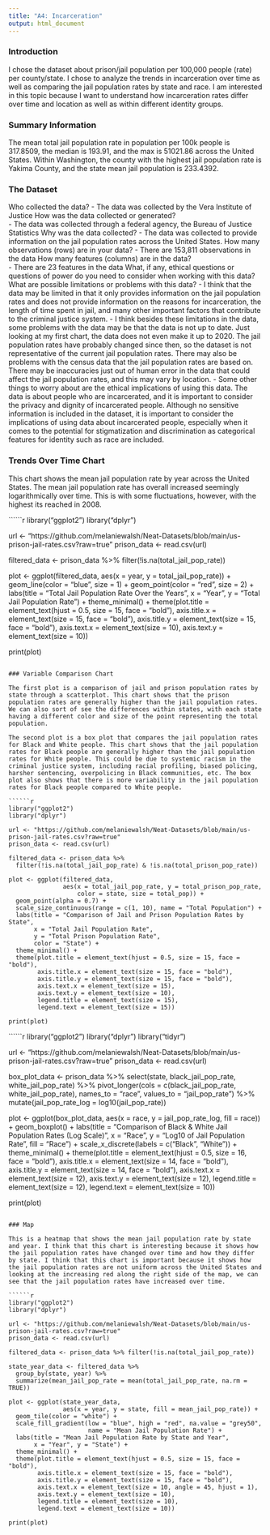 ```yaml
---
title: "A4: Incarceration"
output: html_document
---
```


### Introduction

I chose the dataset about prison/jail population per 100,000 people (rate) per county/state. I chose to analyze the trends in incarceration over time as well as comparing the jail population rates by state and race. I am interested in this topic because I want to understand how incarceration rates differ over time and location as well as within different identity groups.

### Summary Information

The mean total jail population rate in population per 100k people is 317.8509, the median is 193.91, and the max is 51021.86 across the United States. Within Washington, the county with the highest jail population rate is Yakima County, and the state mean jail population is 233.4392. 

### The Dataset

Who collected the data? 
- The data was collected by the Vera Institute of Justice
How was the data collected or generated?  
- The data was collected through a federal agency, the Bureau of Justice Statistics
Why was the data collected?
- The data was collected to provide information on the jail population rates across the United States.
How many observations (rows) are in your data? 
- There are 153,811 observations in the data
How many features (columns) are in the data?  
- There are 23 features in the data
What, if any, ethical questions or questions of power do you need to consider when working with this data?  
What are possible limitations or problems with this data?
- I think that the data may be limited in that it only provides information on the jail population rates and does not provide information on the reasons for incarceration, the length of time spent in jail, and many other important factors that contribute to the criminal justice system. 
- I think besides these limitations in the data, some problems with the data may be that the data is not up to date. Just looking at my first chart, the data does not even make it up to 2020. The jail population rates have probably changed since then, so the dataset is not representative of the current jail population rates. There may also be problems with the census data that the jail population rates are based on. There may be inaccuracies just out of human error in the data that could affect the jail population rates, and this may vary by location.
- Some other things to worry about are the ethical implications of using this data. The data is about people who are incarcerated, and it is important to consider the privacy and dignity of incarcerated people. Although no sensitive information is included in the dataset, it is important to consider the implications of using data about incarcerated people, especially when it comes to the potential for stigmatization and discrimination as categorical features for identity such as race are included.

### Trends Over Time Chart

This chart shows the mean jail population rate by year across the United States. The mean jail population rate has overall increased seemingly logarithmically over time. This is with some fluctuations, however, with the highest its reached in 2008.

``````r
library("ggplot2")
library("dplyr")

url <- "https://github.com/melaniewalsh/Neat-Datasets/blob/main/us-prison-jail-rates.csv?raw=true"
prison_data <- read.csv(url)

filtered_data <- prison_data %>% filter(!is.na(total_jail_pop_rate))

plot <- ggplot(filtered_data, aes(x = year, y = total_jail_pop_rate)) +
  geom_line(color = "blue", size = 1) +
  geom_point(color = "red", size = 2) +
  labs(title = "Total Jail Population Rate Over the Years",
       x = "Year", y = "Total Jail Population Rate") +
  theme_minimal() +
  theme(plot.title = element_text(hjust = 0.5, size = 15, face = "bold"),
        axis.title.x = element_text(size = 15, face = "bold"),
        axis.title.y = element_text(size = 15, face = "bold"),
        axis.text.x = element_text(size = 10),
        axis.text.y = element_text(size = 10))

print(plot)
```

### Variable Comparison Chart

The first plot is a comparison of jail and prison population rates by state through a scatterplot. This chart shows that the prison population rates are generally higher than the jail population rates. We can also sort of see the differences within states, with each state having a different color and size of the point representing the total population.

The second plot is a box plot that compares the jail population rates for Black and White people. This chart shows that the jail population rates for Black people are generally higher than the jail population rates for White people. This could be due to systemic racism in the criminal justice system, including racial profiling, biased policing, harsher sentencing, overpolicing in Black communities, etc. The box plot also shows that there is more variability in the jail population rates for Black people compared to White people.

``````r
library("ggplot2")
library("dplyr")

url <- "https://github.com/melaniewalsh/Neat-Datasets/blob/main/us-prison-jail-rates.csv?raw=true"
prison_data <- read.csv(url)

filtered_data <- prison_data %>%
  filter(!is.na(total_jail_pop_rate) & !is.na(total_prison_pop_rate))

plot <- ggplot(filtered_data,
               aes(x = total_jail_pop_rate, y = total_prison_pop_rate,
                   color = state, size = total_pop)) +
  geom_point(alpha = 0.7) +
  scale_size_continuous(range = c(1, 10), name = "Total Population") +
  labs(title = "Comparison of Jail and Prison Population Rates by State",
       x = "Total Jail Population Rate",
       y = "Total Prison Population Rate",
       color = "State") +
  theme_minimal() +
  theme(plot.title = element_text(hjust = 0.5, size = 15, face = "bold"),
        axis.title.x = element_text(size = 15, face = "bold"),
        axis.title.y = element_text(size = 15, face = "bold"),
        axis.text.x = element_text(size = 15),
        axis.text.y = element_text(size = 10),
        legend.title = element_text(size = 15),
        legend.text = element_text(size = 15))

print(plot)
```

``````r
library("ggplot2")
library("dplyr")
library("tidyr")

url <- "https://github.com/melaniewalsh/Neat-Datasets/blob/main/us-prison-jail-rates.csv?raw=true"
prison_data <- read.csv(url)

box_plot_data <- prison_data %>%
  select(state, black_jail_pop_rate, white_jail_pop_rate) %>%
  pivot_longer(cols = c(black_jail_pop_rate, white_jail_pop_rate), 
               names_to = "race", 
               values_to = "jail_pop_rate") %>%
  mutate(jail_pop_rate_log = log10(jail_pop_rate))

plot <- ggplot(box_plot_data,
               aes(x = race, y = jail_pop_rate_log, fill = race)) +
  geom_boxplot() +
  labs(title = "Comparison of Black & White Jail Population Rates (Log Scale)",
       x = "Race",
       y = "Log10 of Jail Population Rate",
       fill = "Race") +
  scale_x_discrete(labels = c("Black", "White")) +
  theme_minimal() +
  theme(plot.title = element_text(hjust = 0.5, size = 16, face = "bold"),
        axis.title.x = element_text(size = 14, face = "bold"),
        axis.title.y = element_text(size = 14, face = "bold"),
        axis.text.x = element_text(size = 12),
        axis.text.y = element_text(size = 12),
        legend.title = element_text(size = 12),
        legend.text = element_text(size = 10))

print(plot)
```

### Map

This is a heatmap that shows the mean jail population rate by state and year. I think that this chart is interesting because it shows how the jail population rates have changed over time and how they differ by state. I think that this chart is important because it shows how the jail population rates are not uniform across the United States and looking at the increasing red along the right side of the map, we can see that the jail population rates have increased over time.

``````r
library("ggplot2")
library("dplyr")

url <- "https://github.com/melaniewalsh/Neat-Datasets/blob/main/us-prison-jail-rates.csv?raw=true"
prison_data <- read.csv(url)

filtered_data <- prison_data %>% filter(!is.na(total_jail_pop_rate))

state_year_data <- filtered_data %>%
  group_by(state, year) %>%
  summarize(mean_jail_pop_rate = mean(total_jail_pop_rate, na.rm = TRUE))

plot <- ggplot(state_year_data,
               aes(x = year, y = state, fill = mean_jail_pop_rate)) +
  geom_tile(color = "white") +
  scale_fill_gradient(low = "blue", high = "red", na.value = "grey50", 
                      name = "Mean Jail Population Rate") +
  labs(title = "Mean Jail Population Rate by State and Year",
       x = "Year", y = "State") +
  theme_minimal() +
  theme(plot.title = element_text(hjust = 0.5, size = 15, face = "bold"),
        axis.title.x = element_text(size = 15, face = "bold"),
        axis.title.y = element_text(size = 15, face = "bold"),
        axis.text.x = element_text(size = 10, angle = 45, hjust = 1),
        axis.text.y = element_text(size = 10),
        legend.title = element_text(size = 10),
        legend.text = element_text(size = 10))

print(plot)
```